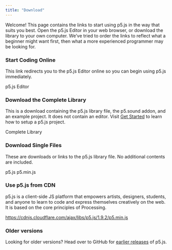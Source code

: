 ```yaml
---
title: "Download"
---
```


Welcome! This page contains the links to start using p5.js in the way that suits you best. Open the p5.js Editor in your web browser, or download the library to your own computer. We’ve tried to order the links to reflect what a beginner might want first, then what a more experienced programmer may be looking for.

### Start Coding Online
This link redirects you to the p5.js Editor online so you can begin using p5.js immediately.

<LinkButton variant='link' url='https://editor.p5js.org/' class='my-md min-w-[220px]'> p5.js Editor </LinkButton>

### Download the Complete Library
This is a download containing the p5.js library file, the p5.sound addon, and an example project. It does not contain an editor. Visit [Get Started](/tutorials/get-started) to learn how to setup a p5.js project.

<LinkButton variant='download' url='https://github.com/processing/p5.js/releases/download/v1.9.2/p5.zip' class='my-md min-w-[220px]'> Complete Library </LinkButton>

### Download Single Files
These are downloads or links to the p5.js library file. No additional contents are included.

<div class="flex gap-lg">
<LinkButton variant='download' url='https://github.com/processing/p5.js/releases/download/v1.9.2/p5.js' class='my-md min-w-[220px]'> p5.js </LinkButton>
<LinkButton variant='download' url='https://github.com/processing/p5.js/releases/download/v1.9.2/p5.min.js' class='my-md min-w-[220px]'> p5.min.js </LinkButton>
</div>

### Use p5.js from CDN
p5.js is a client-side JS platform that empowers artists, designers, students, and anyone to learn to code and express themselves creatively on the web. It is based on the core principles of Processing.

<CodeContainerWithCopy>https://cdnjs.cloudflare.com/ajax/libs/p5.js/1.9.2/p5.min.js</CodeContainerWithCopy>

### Older versions
Looking for older versions?
Head over to GitHub for [earlier releases](https://github.com/processing/p5.js/releases) of p5.js.